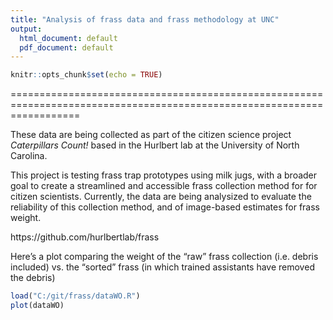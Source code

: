 ```yaml
---
title: "Analysis of frass data and frass methodology at UNC"
output:
  html_document: default
  pdf_document: default
---
```


```r
knitr::opts_chunk$set(echo = TRUE)
```


========================================================================================================================

These data are being collected as part of the citizen science project *Caterpillars Count!* based in the Hurlbert lab at the University of North Carolina.

This project is testing frass trap prototypes using milk jugs, with a broader goal to create a streamlined and accessible frass collection method for for citizen scientists. Currently, the data are being analysized to evaluate the reliability of this collection method, and of image-based estimates for frass weight. 

https://github.com/hurlbertlab/frass

Here's a plot comparing the weight of the "raw" frass collection (i.e. debris included) vs. the "sorted" frass (in which trained assistants have removed the debris)

```r
load("C:/git/frass/dataWO.R")
plot(dataWO)
```